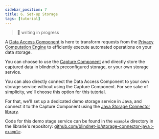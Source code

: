```yaml
---
sidebar_position: 7
title: 6. Set-up Storage
tags: [tutorial]
---
```


> :construction_worker: writing in progress

A [Data Access Component](/docs/storage/data-access) is here to transform requests from the [Privacy Computation Engine](/docs/computation) to efficiently execute automated operations on your data storage.

You can choose to use the [Capture Component](/docs/data-capture) and directly store the captured data in blindnet's preconfigured storage, or your own storage service.

You can also directly connect the Data Access Component to your own storage service without using the Capture Component. For see sake of simplicity, we'll choose this option for this tutorial.

For that, we'll set up a dedicated demo storage service in Java, and connect it to the Capture Component using the [Java Storage Connector library](https://github.com/blindnet-io/storage-connector-java).

<!-- FIXME: set up a dedicated project and detail development and release steps -->

Code for this demo stage service can be found in the `example` directory in the librarie's repository: [github.com/blindnet-io/storage-connector-java > `example`](https://github.com/blindnet-io/storage-connector-java/tree/develop/example).

